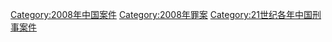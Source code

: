 [[Category:2008年中国案件|Category:2008年中国案件]]
[[Category:2008年罪案|Category:2008年罪案]]
[[Category:21世纪各年中国刑事案件|Category:21世纪各年中国刑事案件]]